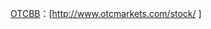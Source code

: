 [[場外電子交易板|OTCBB]]：[http://www.otcmarkets.com/stock/{{{1}}} {{{1}}}]
<noinclude>
[[Category:股票代码模板|{{PAGENAME}}]]
</noinclude>